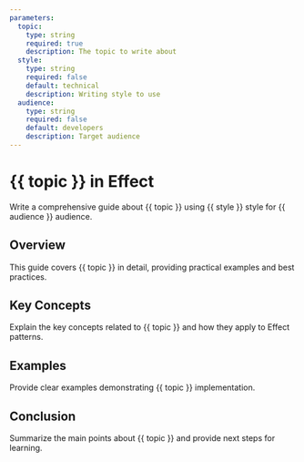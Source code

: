 ```yaml
---
parameters:
  topic:
    type: string
    required: true
    description: The topic to write about
  style:
    type: string
    required: false
    default: technical
    description: Writing style to use
  audience:
    type: string
    required: false
    default: developers
    description: Target audience
---
```


# {{ topic }} in Effect

Write a comprehensive guide about {{ topic }} using {{ style }} style for {{ audience }} audience.

## Overview

This guide covers {{ topic }} in detail, providing practical examples and best practices.

## Key Concepts

Explain the key concepts related to {{ topic }} and how they apply to Effect patterns.

## Examples

Provide clear examples demonstrating {{ topic }} implementation.

## Conclusion

Summarize the main points about {{ topic }} and provide next steps for learning.
